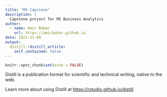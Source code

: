 ```yaml
---
title: "MS Capstone"
description: |
  Capstone project for MS Business Analytics
author:
  - name: Amir Babar
    url: https://amirbabar.github.io
date: 2021-11-08
output:
  distill::distill_article:
    self_contained: false
---
```



```r
knitr::opts_chunk$set(echo = FALSE)
```

Distill is a publication format for scientific and technical writing, native to the web.

Learn more about using Distill at <https://rstudio.github.io/distill>.


